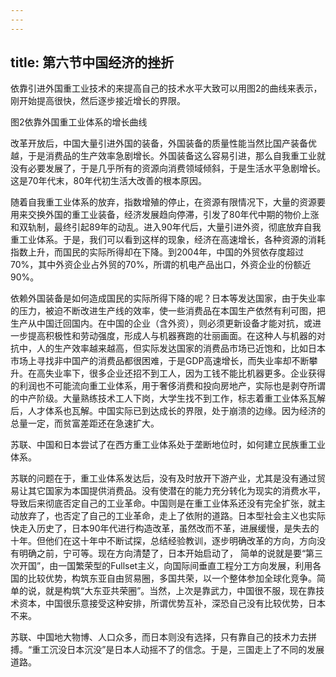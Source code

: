 ```yaml
---
---
---
```

title: 第六节中国经济的挫折
---



依靠引进外国重工业技术的来提高自己的技术水平大致可以用图2的曲线来表示，刚开始提高很快，然后逐步接近增长的界限。

图2依靠外国重工业体系的增长曲线

改革开放后，中国大量引进外国的装备，外国装备的质量性能当然比国产装备优越，于是消费品的生产效率急剧增长。外国装备这么容易引进，那么自我重工业就没有必要发展了，于是几乎所有的资源向消费领域倾斜，于是生活水平急剧增长。这是70年代末，80年代初生活大改善的根本原因。

随着自我重工业体系的放弃，指数增殖的停止，在资源有限情况下，大量的资源要用来交换外国的重工业装备，经济发展趋向停滞，引发了80年代中期的物价上涨和双轨制，最终引起89年的动乱。进入90年代后，大量引进外资，彻底放弃自我重工业体系。于是，我们可以看到这样的现象，经济在高速增长，各种资源的消耗指数上升，而国民的实际所得却在下降。到2004年，中国的外贸依存度超过70%，其中外资企业占外贸的70%，所谓的机电产品出口，外资企业的份额近90%。

依赖外国装备是如何造成国民的实际所得下降的呢？日本等发达国家，由于失业率的压力，被迫不断改进生产线的效率，使一些消费品在本国生产依然有利可图，把生产从中国迁回国内。在中国的企业（含外资），则必须更新设备才能对抗，或进一步提高积极性和劳动强度，形成人与机器赛跑的壮丽画面。在这种人与机器的对抗中，人的生产效率越来越高，但实际发达国家的消费品市场已近饱和，比如日本市场上寻找非中国产的消费品都很困难，于是GDP高速增长，而失业率却不断攀升。在高失业率下，很多企业还招不到工人，因为工钱不能比机器更多。企业获得的利润也不可能流向重工业体系，用于奢侈消费和投向房地产，实际也是剥夺所谓的中产阶级。大量熟练技术工人下岗，大学生找不到工作，标志着重工业体系瓦解后，人才体系也瓦解。中国实际已到达成长的界限，处于崩溃的边缘。因为经济的总量一定，而贫富差距还在急速扩大。

苏联、中国和日本尝试了在西方重工业体系处于垄断地位时，如何建立民族重工业体系。

苏联的问题在于，重工业体系发达后，没有及时放开下游产业，尤其是没有通过贸易让其它国家为本国提供消费品。没有使潜在的能力充分转化为现实的消费水平，导致后来彻底否定自己的工业革命。中国则是在重工业体系还没有完全扩张，就主动放弃了，也否定了自己的工业革命，走上了依附的道路。日本型社会主义也实际快走入历史了，日本90年代进行构造改革，虽然改而不革，进展缓慢，是失去的十年。但他们在这十年中不断试探，总结经验教训，逐步明确改革的方向，方向没有明确之前，宁可等。现在方向清楚了，日本开始启动了，
简单的说就是要“第三次开国”，由一国繁荣型的Fullset主义，向国际间垂直工程分工方向发展，利用各国的比较优势，构筑东亚自由贸易圈，多国共荣，以一个整体参加全球化竞争。简单的说，就是构筑“大东亚共荣圈”。当然，上次是靠武力，中国很不服，现在靠技术资本，中国很乐意接受这种安排，所谓优势互补，深恐自己没有比较优势，日本不来。

苏联、中国地大物博、人口众多，而日本则没有选择，只有靠自己的技术力去拼搏。“重工沉没日本沉没”是日本人动摇不了的信念。于是，三国走上了不同的发展道路。
